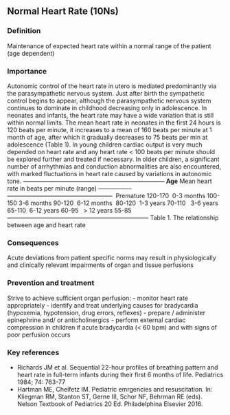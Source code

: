 ## Normal Heart Rate (10Ns)

### Definition
Maintenance of expected heart rate within a normal range of the patient (age dependent)

### Importance
Autonomic control of the heart rate in utero is mediated predominantly via the parasympathetic nervous system. Just after birth the sympathetic control begins to appear, although the parasympathetic nervous system continues to dominate in childhood decreasing only in adolescence.
In neonates and infants, the heart rate may have a wide variation that is still within normal limits. The mean heart rate in neonates in the first 24 hours is 120 beats per minute, it increases to a mean of 160 beats per minute at 1 month of age, after which it gradually decreases to 75 beats per min at adolescence (Table 1).
In young children cardiac output is very much depended on heart rate and any heart rate \< 100 beats per minute should be explored further and treated if necessary.
In older children, a significant number of arrhythmias and conduction abnormalities are also encountered, with marked fluctuations in heart rate caused by variations in autonomic tone.
  ----------------------------------------------------------------------- **Age**   Mean heart rate in beats per minute (range)   ----------------- -----------------------------------------------------  Premature    120-170
   0-3 months   100-150
  3-6 months    90-120
   6-12 months   80-120
   1-3 years    70-110
    3-6 years   65-110
   6-12 years   60-95
    \> 12 years 55-85   -----------------------------------------------------------------------
Table 1. The relationship between age and heart rate

### Consequences
Acute deviations from patient specific norms may result in physiologically and clinically relevant impairments of organ and tissue perfusions

### Prevention and treatment
Strive to achieve sufficient organ perfusion:
- monitor heart rate appropriately
- identify and treat underlying causes for bradycardia (hypoxemia, hypotension, drug errors, reflexes)
- prepare / administer epinephrine and/ or anticholinergics
- perform external cardiac compression in children if acute bradycardia (\< 60 bpm) and with signs of poor perfusion occurs

### Key references
- Richards JM et al. Sequential 22-hour profiles of breathing pattern and heart rate in full-term infants during their first 6 months of life. Pediatrics 1984; 74: 763-77
- Hartman ME, Cheifetz IM. Pediatric emrgencies and resuscitation. In: Kliegman RM, Stanton ST, Gerne III, Schor NF, Behrman RE (eds). Nelson Textbook of Pediatrics 20 Ed. Philadelphina Elsevier 2016.

